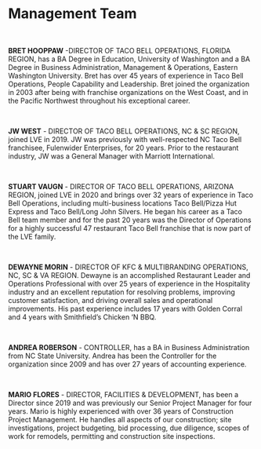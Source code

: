 # Management Team

<br />

**BRET HOOPPAW** -DIRECTOR OF TACO BELL OPERATIONS, FLORIDA REGION, has a BA Degree in Education, University of Washington and a BA Degree in Business Administration, Management & Operations, Eastern Washington University. Bret has over 45 years of experience in Taco Bell Operations, People Capability and Leadership.  Bret joined the organization in 2003 after being with franchise organizations on the West Coast, and in the Pacific Northwest throughout his exceptional career.

<br />

**JW WEST** - DIRECTOR OF TACO BELL OPERATIONS, NC & SC REGION, joined LVE in 2019.  JW was previously with well-respected NC Taco Bell franchisee, Fulenwider Enterprises, for 20 years. Prior to the restaurant industry, JW was a General Manager with Marriott International.

<br />

**STUART VAUGN** - DIRECTOR OF TACO BELL OPERATIONS, ARIZONA REGION, joined LVE in 2020 and brings over 32 years of experience in Taco Bell Operations, including multi-business locations Taco Bell/Pizza Hut Express and Taco Bell/Long John Silvers. He began his career as a Taco Bell team member and for the past 20 years was the Director of Operations for a highly successful 47 restaurant Taco Bell franchise that is now part of the LVE family.

<br />

**DEWAYNE MORIN** - DIRECTOR OF KFC & MULTIBRANDING OPERATIONS, NC, SC & VA REGION. Dewayne is an accomplished Restaurant Leader and Operations Professional with over 25 years of experience in the Hospitality industry and an excellent reputation for resolving problems, improving customer satisfaction, and driving overall sales and operational improvements.  His past experience includes 17 years with Golden Corral and 4 years with Smithfield’s Chicken ‘N BBQ.

<br />

**ANDREA ROBERSON** - CONTROLLER, has a BA in Business Administration from NC State University.  Andrea has been the Controller for the organization since 2009 and has over 27 years of accounting experience.

<br />

**MARIO FLORES** - DIRECTOR, FACILITIES & DEVELOPMENT, has been a Director since 2019 and was previously our Senior Project Manager for four years. Mario is highly experienced with over 36 years of Construction Project Management. He handles all aspects of our construction; site investigations, project budgeting, bid processing, due diligence, scopes of work for remodels, permitting and construction site inspections.
